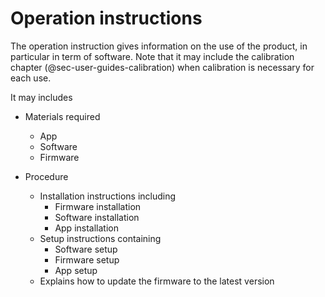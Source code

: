# Operation instructions {#sec-operation-instructions}

The operation instruction gives information on the use of the product, in particular in term of software.
Note that it may include the calibration chapter (@sec-user-guides-calibration) when calibration is necessary for each use.

It may includes

     
-   Materials required

    -   App
    -   Software
    -   Firmware

-   Procedure

    -   Installation instructions including
        -   Firmware installation
        -   Software installation
        -   App installation
    -   Setup instructions containing
        -   Software setup
        -   Firmware setup
        -   App setup
    -   Explains how to update the firmware to the latest version

